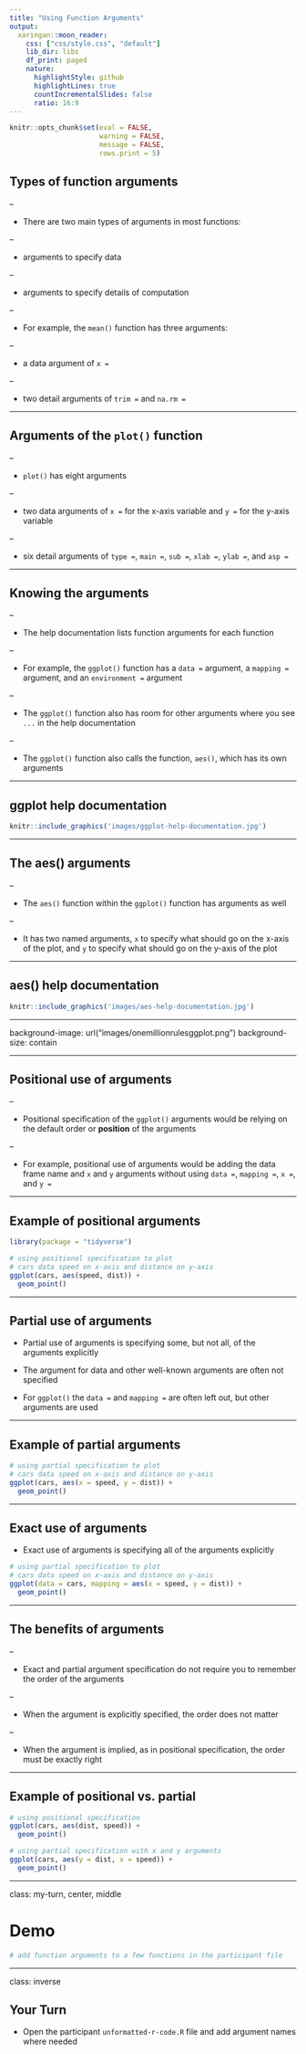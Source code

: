 ```yaml
---
title: "Using Function Arguments"
output:
  xaringan::moon_reader:
    css: ["css/style.css", "default"]
    lib_dir: libs
    df_print: paged
    nature:
      highlightStyle: github
      highlightLines: true
      countIncrementalSlides: false
      ratio: 16:9
---
```


```r
knitr::opts_chunk$set(eval = FALSE, 
                      warning = FALSE,
                      message = FALSE,
                      rows.print = 5)
```

## Types of function arguments

--

* There are two main types of arguments in most functions:

--

  + arguments to specify data 

--
  
  + arguments to specify details of computation  

--
    
* For example, the `mean()` function has three arguments: 

--

  + a data argument of `x = `

--
  
  + two detail arguments of `trim = ` and `na.rm = `
    
---

## Arguments of the `plot()` function

--
    
* `plot()` has eight arguments

--

  + two data arguments of `x =` for the x-axis variable and `y =` for the y-axis variable

--

  + six detail arguments of `type =`, `main =`, `sub =`, `xlab =`, `ylab =`, and `asp =`
    
---

## Knowing the arguments

--

* The help documentation lists function arguments for each function 

--

* For example, the `ggplot()` function has a `data = ` argument, a `mapping = ` argument, and an `environment = ` argument

--

* The `ggplot()` function also has room for other arguments where you see `...` in the help documentation

--

* The `ggplot()` function also calls the function, `aes()`, which has its own arguments


---

## ggplot help documentation

```r
knitr::include_graphics('images/ggplot-help-documentation.jpg')
```


---

## The aes() arguments 

--

* The `aes()` function within the `ggplot()` function has arguments as well

--

* It has two named arguments, `x` to specify what should go on the x-axis of the plot, and `y` to specify what should go on the y-axis of the plot

---

## aes() help documentation

```r
knitr::include_graphics('images/aes-help-documentation.jpg')
```


---

background-image: url("images/onemillionrulesggplot.png")
background-size: contain

<span role="img" aria-label="Slide background shows: Tweet screenshot showing a lot of histograms with a caption about remembering all 1 million rules for ggplot"></span>

---

## Positional use of arguments 

--

* Positional specification of the `ggplot()` arguments would be relying on the default order or **position** of the arguments

--

* For example, positional use of arguments would be adding the data frame name and `x` and `y` arguments without using `data = `, `mapping =`, `x =`, and `y = `

---

## Example of positional arguments

```r
library(package = "tidyverse")

# using positional specification to plot
# cars data speed on x-axis and distance on y-axis
ggplot(cars, aes(speed, dist)) +
  geom_point()
```

---

## Partial use of arguments

* Partial use of arguments is specifying some, but not all, of the arguments explicitly 

* The argument for data and other well-known arguments are often not specified 

* For `ggplot()` the `data =` and `mapping =` are often left out, but other arguments are used

---

## Example of partial arguments

```r
# using partial specification to plot
# cars data speed on x-axis and distance on y-axis
ggplot(cars, aes(x = speed, y = dist)) +
  geom_point()
```

---

## Exact use of arguments

* Exact use of arguments is specifying all of the arguments explicitly

```r
# using partial specification to plot
# cars data speed on x-axis and distance on y-axis
ggplot(data = cars, mapping = aes(x = speed, y = dist)) +
  geom_point()
```

---

## The benefits of arguments

--

* Exact and partial argument specification do not require you to remember the order of the arguments 

--

* When the argument is explicitly specified, the order does not matter

--

* When the argument is implied, as in positional specification, the order must be exactly right

---

## Example of positional vs. partial 

```r
# using positional specification
ggplot(cars, aes(dist, speed)) +
  geom_point()

# using partial specification with x and y arguments
ggplot(cars, aes(y = dist, x = speed)) +
  geom_point()
```

---

class: my-turn, center, middle

# Demo

```r
# add function arguments to a few functions in the participant file
```


---

class: inverse

## Your Turn

* Open the participant `unformatted-r-code.R` file and add argument names where needed

